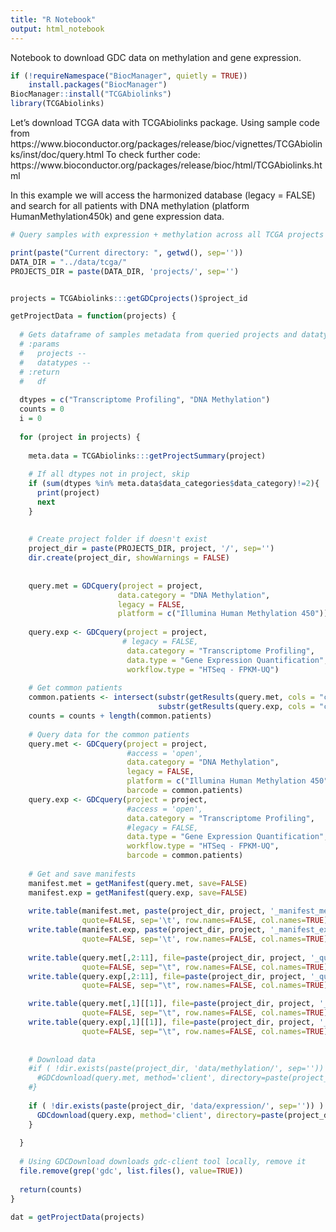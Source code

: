 ```yaml
---
title: "R Notebook"
output: html_notebook
---
```


Notebook to download GDC data on methylation and gene expression.

```r

if (!requireNamespace("BiocManager", quietly = TRUE))
    install.packages("BiocManager")
BiocManager::install("TCGAbiolinks")
library(TCGAbiolinks)
```

Let's download TCGA data with TCGAbiolinks package.
Using sample code from https://www.bioconductor.org/packages/release/bioc/vignettes/TCGAbiolinks/inst/doc/query.html
To check further code: https://www.bioconductor.org/packages/release/bioc/html/TCGAbiolinks.html

In this example we will access the harmonized database (legacy = FALSE) and search for all patients with DNA methylation (platform HumanMethylation450k) and gene expression data.

```r
# Query samples with expression + methylation across all TCGA projects

print(paste("Current directory: ", getwd(), sep=''))
DATA_DIR = "../data/tcga/"
PROJECTS_DIR = paste(DATA_DIR, 'projects/', sep='')


projects = TCGAbiolinks:::getGDCprojects()$project_id

getProjectData = function(projects) {
  
  # Gets dataframe of samples metadata from queried projects and datatypes.
  # :params
  #   projects --
  #   datatypes --
  # :return
  #   df
  
  dtypes = c("Transcriptome Profiling", "DNA Methylation")
  counts = 0
  i = 0
  
  for (project in projects) {
    
    meta.data = TCGAbiolinks:::getProjectSummary(project)
    
    # If all dtypes not in project, skip
    if (sum(dtypes %in% meta.data$data_categories$data_category)!=2){
      print(project)
      next
    }
    
    
    # Create project folder if doesn't exist
    project_dir = paste(PROJECTS_DIR, project, '/', sep='')
    dir.create(project_dir, showWarnings = FALSE)
    
    
    query.met = GDCquery(project = project,
                        data.category = "DNA Methylation",
                        legacy = FALSE,
                        platform = c("Illumina Human Methylation 450"))
      
    query.exp <- GDCquery(project = project,
                         # legacy = FALSE,
                          data.category = "Transcriptome Profiling",
                          data.type = "Gene Expression Quantification", 
                          workflow.type = "HTSeq - FPKM-UQ")
    
    # Get common patients
    common.patients <- intersect(substr(getResults(query.met, cols = "cases"), 1, 12),
                                 substr(getResults(query.exp, cols = "cases"), 1, 12))
    counts = counts + length(common.patients)
    
    # Query data for the common patients
    query.met <- GDCquery(project = project,
                          #access = 'open',
                          data.category = "DNA Methylation",
                          legacy = FALSE,
                          platform = c("Illumina Human Methylation 450"),
                          barcode = common.patients)
    query.exp <- GDCquery(project = project,
                          #access = 'open',
                          data.category = "Transcriptome Profiling",
                          #legacy = FALSE,
                          data.type = "Gene Expression Quantification", 
                          workflow.type = "HTSeq - FPKM-UQ",
                          barcode = common.patients)
    
    # Get and save manifests
    manifest.met = getManifest(query.met, save=FALSE)
    manifest.exp = getManifest(query.exp, save=FALSE)
    
    write.table(manifest.met, paste(project_dir, project, '_manifest_meth.txt', sep=''), 
                quote=FALSE, sep='\t', row.names=FALSE, col.names=TRUE)
    write.table(manifest.exp, paste(project_dir, project, '_manifest_expr.txt', sep=''), 
                quote=FALSE, sep='\t', row.names=FALSE, col.names=TRUE)
    
    write.table(query.met[,2:11], file=paste(project_dir, project, '_query_meth.tsv',sep=''), 
                quote=FALSE, sep="\t", row.names=FALSE, col.names=TRUE)
    write.table(query.exp[,2:11], file=paste(project_dir, project, '_query_expr.csv', sep=''), 
                quote=FALSE, sep="\t", row.names=FALSE, col.names=TRUE)

    write.table(query.met[,1][[1]], file=paste(project_dir, project, '_methylation.csv', sep=''),
                quote=FALSE, sep="\t", row.names=FALSE, col.names=TRUE)
    write.table(query.exp[,1][[1]], file=paste(project_dir, project, '_expression.csv', sep=''),
                quote=FALSE, sep="\t", row.names=FALSE, col.names=TRUE)
    
    
    # Download data
    #if ( !dir.exists(paste(project_dir, 'data/methylation/', sep='')) ) {
      #GDCdownload(query.met, method='client', directory=paste(project_dir, 'data/methylation/',sep=''), files.per.chunk=NULL)
    #}
    
    if ( !dir.exists(paste(project_dir, 'data/expression/', sep='')) ) {
      GDCdownload(query.exp, method='client', directory=paste(project_dir, 'data/expression/',sep=''), files.per.chunk=NULL)
    }
    
  }
  
  # Using GDCDownload downloads gdc-client tool locally, remove it
  file.remove(grep('gdc', list.files(), value=TRUE))
  
  return(counts)
}

dat = getProjectData(projects)
```

